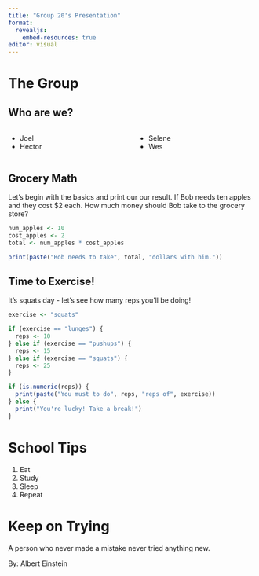 ```yaml
---
title: "Group 20's Presentation"
format: 
  revealjs:
    embed-resources: true
editor: visual
---
```


# The Group

## Who are we?

::::: columns
::: {.column width="50%"}
-   Joel
-   Hector
:::

::: {.column width="50%"}
-   Selene
-   Wes
:::
:::::

## Grocery Math

Let's begin with the basics and print our our result. If Bob needs ten apples and they cost \$2 each. How much money should Bob take to the grocery store?

```r
num_apples <- 10
cost_apples <- 2
total <- num_apples * cost_apples

print(paste("Bob needs to take", total, "dollars with him."))
```

## Time to Exercise!

It's squats day - let's see how many reps you'll be doing!

```r
exercise <- "squats"

if (exercise == "lunges") {
  reps <- 10
} else if (exercise == "pushups") {
  reps <- 15
} else if (exercise == "squats") {
  reps <- 25
} 

if (is.numeric(reps)) {
  print(paste("You must to do", reps, "reps of", exercise))
} else {
  print("You're lucky! Take a break!")
}
```

# School Tips
::: {.incremental}
1.  Eat
2.  Study
3.  Sleep
4.  Repeat
:::

# Keep on Trying

A person who never made a mistake never tried anything new. 

By: Albert Einstein
